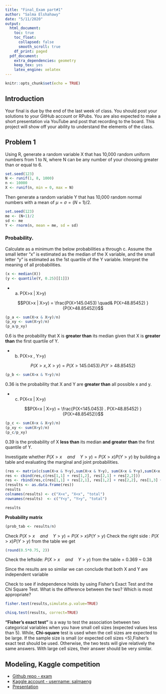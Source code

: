 ```yaml
---
title: "Final_Exam part#1"
author: "Salma Elshahawy"
date: "5/11/2020"
output: 
  html_document:
    toc: true
    toc_float:
      collapsed: false
      smooth_scroll: true
    df_print: paged
  pdf_document:
    extra_dependencies: geometry
    keep_tex: yes
    latex_engine: xelatex
---
```


```r
knitr::opts_chunk$set(echo = TRUE)
```

## Introduction

Your final is due by the end of the last week of class. You should post your solutions to your GitHub account or RPubs. You are also expected to make a short presentation via YouTube  and post that recording to the board. This project will show off your ability to understand the elements of the class.

## Problem 1

Using R, generate a random variable X that has 10,000 random uniform numbers from 1 to N, where N can be any number of your choosing greater than or equal to 6.  

```r
set.seed(123)
N <- runif(1, 8, 1000)
n <- 10000
X <- runif(n, min = 0, max = N)

```

Then generate a random variable Y that has 10,000 random normal numbers with a mean of $μ=σ=(N+1)/2$.

```r
set.seed(123)
me <- (N+1)/2
sd <- me
Y <- rnorm(n, mean = me, sd = sd)

```


### **Probability.**  

Calculate as a minimum the below probabilities a through c. Assume the small letter "x" is estimated as the median of the X variable, and the small letter "y" is estimated as the 1st quartile of the Y variable.  Interpret the meaning of all probabilities.

```r
(x <- median(X))
(y <- quantile(Y, 0.25)[[1]])
```

- a.   P(X>x | X>y)

$$P(X>x | X>y) = \frac{P(X>145.0453) \quad& P(X>48.85452) }{P(X>48.85452)}$$


```r
(p_a <- sum(X>x & X>y)/n)
(p_xy <- sum(X>y)/n) 
(p_a/p_xy)
```
0.6 is the probability that X is **greater than** its median given that X is **greater than** the first quartile of Y.

- b. P(X>x , Y>y)

$$P(X>x , X>y) = {P(X>145.0453) . P(Y>48.85452) }$$

```r
(p_b <- sum(X>x & Y>y)/n)
```

0.36 is the probability that X and Y are **greater than** all possible x and y. 

- c. P(X<x | X>y)

$$P(X<x | X>y) = \frac{P(X<145.0453) . P(X>48.85452) }{P(X>48.85452)}$$


```r
(p_c <- sum(X<x & X>y)/n)
(p_xy <- sum(X>y)/n) 
(p_c/p_xy)
```

0.39 is the probability of X **less than** its median **and greater than** the first quantile of Y.


Investigate whether $P(X>x \quad and \quad  Y>y)=P(X>x)P(Y>y)$ by building a table and evaluating the marginal and joint probabilities.

```r
(res <- matrix(c(sum(X>x & Y<y),sum(X>x & Y>y), sum(X<x & Y<y),sum(X<x & Y>y)),  ncol = 2, nrow = 2))
res <- cbind(res,c(res[1,1] + res[1,2], res[2,1] + res[2,2]))
res <- rbind(res,c(res[1,1] + res[2,1], res[1,2] + res[2,2], res[1,3] + res[2,3]))
(results <- as.data.frame(res))
results
colnames(results) <- c("X>x", "X<x", "total")
rownames(results)  <- c("Y<y", "Y>y", "total")

results
```

**Probability matrix **

```r
(prob_tab <- results/n)
```

Check $P(X>x \quad and \quad  Y>y)=P(X>x)P(Y>y)$
Check the right side : $P(X>x)P(Y>y)$ from the table we get

```r
(round(0.5*0.75, 2))
```

Check the leftside: $P(X>x \quad and \quad  Y>y)$ from the table = 0.369 ~ 0.38

Since the results are so similar we can conclude that both X and Y are independent variable

Check to see if independence holds by using Fisher’s Exact Test and the Chi Square Test.  What is the difference between the two? Which is most appropriate?

```r
fisher.test(results,simulate.p.value=TRUE)
```


```r
chisq.test(results, correct=TRUE)
```

**"Fisher's exact test"** is a way to test the association between two categorical variables when you have small cell sizes (expected values less than 5). While, **Chi-square** test is used when the cell sizes are expected to be large. If the sample size is small (or expected cell sizes <5),Fisher's exact test should be used. Otherwise, the two tests will give relatively the same answers. With large cell sizes, their answer should be very similar.

## Modeling, Kaggle competition

  - [Github repo - exam](https://github.com/salma71/MSDS_SP2020/tree/master/Spring2020/computational_mod_605/Final_exam)
  - [Kaggle account - username: salmaeng](https://www.kaggle.com/salmaeng)
  - [Presentation]()